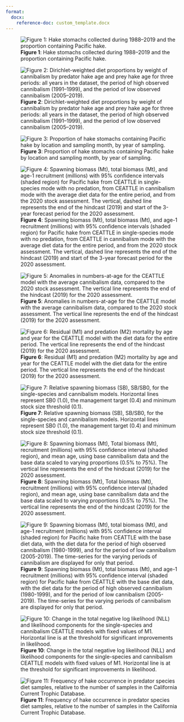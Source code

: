 ```yaml
---
format:
  docx:
    reference-doc: custom_template.docx
---
```


![**Figure 1**: Hake stomachs collected during 1988–2019 and the proportion containing Pacific hake.](./plots/diet/hake_cannibalism_rate.png)

![**Figure 2**: Dirichlet-weighted diet proportions by weight of cannibalism by predator hake age and prey hake age for three periods: all years in the dataset, the period of high observed cannibalism (1991–1999), and the period of low observed cannibalism (2005–2019).](./plots/diet/Dirichlet/Dirichlet_comp_pretty.png)

![**Figure 3**: Proportion of hake stomachs containing Pacific hake by location and sampling month, by year of sampling.](./plots/diet/locations_timing.png)

![**Figure 4**: Spawning biomass (Mt), total biomass (Mt), and age-1 recruitment (millions) with 95% confidence intervals (shaded region) for Pacific hake from CEATTLE in single-species mode with no predation, from CEATTLE in cannibalism mode with the average diet data for the entire period, and from the 2020 stock assessment. The vertical, dashed line represents the end of the hindcast (2019) and start of the 3-year forecast period for the 2020 assessment.](./plots/CEATTLE/cannibalism/popdyn_M1prior.png)

![**Figure 5**: Anomalies in numbers-at-age for the CEATTLE model with the average cannibalism data, compared to the 2020 stock assessment. The vertical line represents the end of the hindcast (2019) for the 2020 assessment.](./plots/CEATTLE/cannibalism/nbyage_anomaly.png)

![**Figure 6**: Residual (M1) and predation (M2) mortality by age and year for the CEATTLE model with the diet data for the entire period. The vertical line represents the end of the hindcast (2019) for the 2020 assessment.](./plots/CEATTLE/cannibalism/M.png)

![**Figure 7**: Relative spawning biomass (SB), SB/SB0, for the single-species and cannibalism models. Horizontal lines represent SB0 (1.0), the management target (0.4) and minimum stock size threshold (0.1).](./plots/CEATTLE/cannibalism/relative_SSB.png)

![**Figure 8**: Spawning biomass (Mt), Total biomass (Mt), recruitment (millions) with 95% confidence interval (shaded region), and mean age, using base cannibalism data and the base data scaled to varying proportions (0.5% to 75%). The vertical line represents the end of the hindcast (2019) for the 2020 assessment.](./plots/CEATTLE/cannibalism/Testing/sensitivity_meanage_popdy.png)

![**Figure 9**: Spawning biomass (Mt), total biomass (Mt), and age-1 recruitment (millions) with 95% confidence interval (shaded region) for Pacific hake from CEATTLE with the base diet data, with the diet data for the period of high observed cannibalism (1980-1999), and for the period of low cannibalism (2005-2019). The time-series for the varying periods of cannibalism are displayed for only that period.](./plots/CEATTLE/cannibalism/Testing/timevarying_popdy.png)

![**Figure 10**: Change in the total negative log likelihood (NLL) and likelihood components for the single-species and cannibalism CEATTLE models with fixed values of M1. Horizontal line is at the threshold for significant improvements in likelihood.](./plots/CEATTLE/cannibalism/Testing/M1/M1_comp_profile.png)

![**Figure 11**: Frequency of hake occurrence in predator species diet samples, relative to the number of samples in the California Current Trophic Database.](./plots/diet/hake_predators.png)
